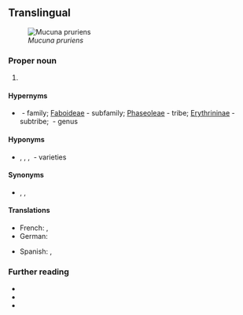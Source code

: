 ==Translingual==
[[File:Mucuna pruriens flower.jpg|thumb|''Mucuna pruriens'']]

===Proper noun===
{{taxoninfl|head={{taxlink|Mucuna|genus|noshow=1}} {{epinew|pruriens||la}}|i=1|g=f}}

# {{taxon|species|family|Fabaceae|the [[velvet bean]], a [[legume]], native to Africa and tropical Asia, used as a [[food]] and [[forage]] source, as a [[toxin]], and for [[medicinal]] purposes, the seed pods of which have a dense covering of bristles that cause skin irritation when touched.}}

====Hypernyms====
* {{sense|species}} {{l|mul|Fabaceae}}&nbsp;- family; [[Faboideae]]&nbsp;- subfamily; [[Phaseoleae]]&nbsp;- tribe; [[Erythrininae]]&nbsp;- subtribe; {{taxlink|Mucuna|genus|noshow=1}}&nbsp;- genus

====Hyponyms====
* {{sense|species}} {{taxlink|Mucuna pruriens var. hirsuta|variety|noshow=1}}, {{taxlink|Mucuna pruriens var. pruriens|variety|noshow=1}}, {{taxlink|Mucuna pruriens var. sericophylla|variety|noshow=1}}, {{taxlink|Mucuna pruriens var. utilis|variety|noshow=1}}&nbsp;- varieties

====Synonyms====
* {{sense|species}} {{vern|buffalo bean}}, {{vern|cow itch}}, {{vern|hell fire bean}}

====Translations====
{{trans-top|velvet bean}}
* French: {{t|fr|Pois pouilleux}}, {{t|fr|Poil à gratter}}
* German: {{t|de|Juckbohne}}
{{trans-mid}}
* Spanish: {{t|es|picapica}}, {{t|es|chiporro}}
{{trans-bottom}}

===Further reading===
* {{pedia}}
* {{specieslite|}}
* {{comcatlite}}